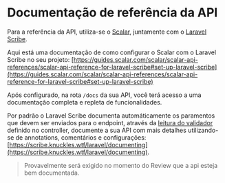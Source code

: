 # Documentação de referência da API

Para a referência da API, utiliza-se o [Scalar](https://www.scalar.com/), juntamente com o [Laravel Scribe](https://scribe.knuckles.wtf/laravel/).

Aqui está uma documentação de como configurar o Scalar com o Laravel Scribe no seu projeto: [https://guides.scalar.com/scalar/scalar-api-references/scalar-api-reference-for-laravel-scribe#set-up-laravel-scribe](https://guides.scalar.com/scalar/scalar-api-references/scalar-api-reference-for-laravel-scribe#set-up-laravel-scribe)

Após configurado, na rota `/docs` da sua API, você terá acesso a uma documentação completa e repleta de funcionalidades.

Por padrão o Laravel Scribe documenta automáticamente os paramentos que devem ser enviados para o endpoint, através da [leitura do validador](https://scribe.knuckles.wtf/laravel/documenting/query-body-parameters#examples)
definido no controller, documente a sua API com mais detalhes utilizando-se de annotations, comentários e configurações: [https://scribe.knuckles.wtf/laravel/documenting](https://scribe.knuckles.wtf/laravel/documenting).

> Provavelmente será exigido no momento do Review que a api esteja bem documentada.

